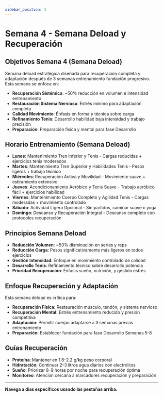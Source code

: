 ```yaml
---
sidebar_position: 2
---
```



<WorkoutNav weekNumber={4} />

# Semana 4 - Semana Deload y Recuperación

## Objetivos Semana 4 (Semana Deload)

Semana deload estratégica diseñada para recuperación completa y adaptación después de 3 semanas entrenamiento fundación progresivo. Esta semana se enfoca en:

- **Recuperación Sistémica**: ~50% reducción en volumen e intensidad entrenamiento
- **Restauración Sistema Nervioso**: Estrés mínimo para adaptación completa
- **Calidad Movimiento**: Énfasis en forma y técnica sobre carga
- **Refinamiento Tenis**: Desarrollo habilidad baja intensidad y trabajo precisión
- **Preparación**: Preparación física y mental para fase Desarrollo

## Horario Entrenamiento (Semana Deload)

- **Lunes**: Mantenimiento Tren Inferior y Tenis - Cargas reducidas + ejercicios tenis moderados
- **Martes**: Mantenimiento Tren Superior y Habilidades Tenis - Pesos ligeros + trabajo técnico
- **Miércoles**: Recuperación Activa y Movilidad - Movimiento suave + estiramiento extensivo
- **Jueves**: Acondicionamiento Aeróbico y Tenis Suave - Trabajo aeróbico fácil + ejercicios habilidad
- **Viernes**: Mantenimiento Cuerpo Completo y Agilidad Tenis - Cargas moderadas + movimiento controlado
- **Sábado**: Actividad Ligera Opcional - Sin partidos, caminar suave o yoga
- **Domingo**: Descanso y Recuperación Integral - Descanso completo con protocolos recuperación

## Principios Semana Deload

- **Reducción Volumen**: ~50% disminución en series y reps
- **Reducción Carga**: Pesos significativamente más ligeros en todos ejercicios
- **Gestión Intensidad**: Enfoque en movimiento controlado de calidad
- **Desarrollo Tenis**: Refinamiento técnico sobre desarrollo potencia
- **Prioridad Recuperación**: Énfasis sueño, nutrición, y gestión estrés

## Enfoque Recuperación y Adaptación

Esta semana deload es crítica para:
- **Recuperación Física**: Restauración músculo, tendón, y sistema nervioso
- **Recuperación Mental**: Estrés entrenamiento reducido y presión competitiva
- **Adaptación**: Permitir cuerpo adaptarse a 3 semanas previas entrenamiento
- **Preparación**: Establecer fundación para fase Desarrollo Semanas 5-8

## Guías Recuperación

- **Proteína**: Mantener en 1.8–2.2 g/kg peso corporal
- **Hidratación**: Continuar 2–3 litros agua diarios con electrolitos
- **Sueño**: Priorizar 8–9 horas por noche para recuperación óptima
- **Monitoreo**: Atención cercana a marcadores recuperación y preparación

---

**Navega a días específicos usando las pestañas arriba.**